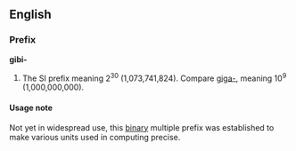 ==English==
===Prefix===
'''gibi-'''

#The SI prefix meaning 2<sup>30</sup> (1,073,741,824). Compare [[giga-]], meaning 10<sup>9</sup> (1,000,000,000).

====Usage note====
Not yet in widespread use, this [[binary]] multiple prefix was established to make various units used in computing precise.
